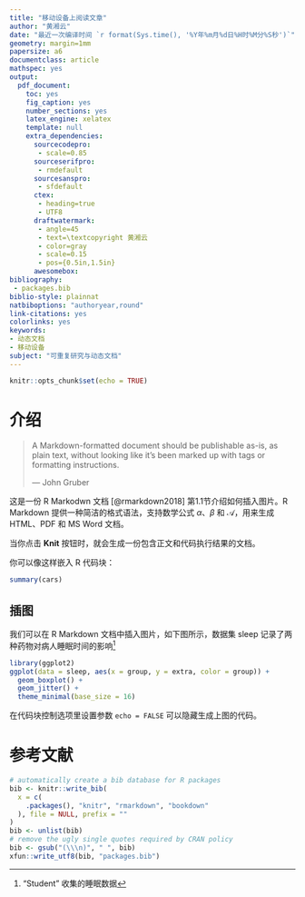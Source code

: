 ```yaml
---
title: "移动设备上阅读文章"
author: "黄湘云"
date: "最近一次编译时间 `r format(Sys.time(), '%Y年%m月%d日%H时%M分%S秒')`"
geometry: margin=1mm
papersize: a6
documentclass: article
mathspec: yes
output: 
  pdf_document: 
    toc: yes
    fig_caption: yes
    number_sections: yes
    latex_engine: xelatex
    template: null
    extra_dependencies:
      sourcecodepro:
       - scale=0.85
      sourceserifpro:
       - rmdefault
      sourcesanspro:
       - sfdefault
      ctex:
       - heading=true
       - UTF8
      draftwatermark:
       - angle=45
       - text=\textcopyright 黄湘云
       - color=gray
       - scale=0.15
       - pos={0.5in,1.5in}
      awesomebox:
bibliography: 
 - packages.bib
biblio-style: plainnat
natbiboptions: "authoryear,round"
link-citations: yes
colorlinks: yes
keywords: 
- 动态文档
- 移动设备
subject: "可重复研究与动态文档"
---
```


```r
knitr::opts_chunk$set(echo = TRUE)
```

# 介绍 {#chap:intro-rmarkdown}

> A Markdown-formatted document should be publishable as-is, as plain text, without looking like it’s been marked up with tags or formatting instructions.  
> 
> --- John Gruber

这是一份 R Markodwn 文档 [@rmarkdown2018] 第1.1节介绍如何插入图片。R Markdown 提供一种简洁的格式语法，支持数学公式 $\alpha$、$\beta$ 和 $\mathcal{A}$，用来生成 HTML、PDF 和 MS Word 文档。

::: {.noteblock data-latex="注意"}
当你点击 **Knit** 按钮时，就会生成一份包含正文和代码执行结果的文档。
:::

你可以像这样嵌入 R 代码块：

```r
summary(cars)
```

## 插图 {#sec:figure}

[^sleep-data]: “Student” 收集的睡眠数据

我们可以在 R Markdown 文档中插入图片，如下图所示，数据集 sleep 记录了两种药物对病人睡眠时间的影响[^sleep-data]

```r
library(ggplot2)
ggplot(data = sleep, aes(x = group, y = extra, color = group)) +
  geom_boxplot() +
  geom_jitter() +
  theme_minimal(base_size = 16)
```

在代码块控制选项里设置参数 `echo = FALSE` 可以隐藏生成上图的代码。

# 参考文献 {#chap:refer}

```r
# automatically create a bib database for R packages
bib <- knitr::write_bib(
  x = c(
    .packages(), "knitr", "rmarkdown", "bookdown"
  ), file = NULL, prefix = ""
)
bib <- unlist(bib)
# remove the ugly single quotes required by CRAN policy
bib <- gsub("(\\\n)", " ", bib)
xfun::write_utf8(bib, "packages.bib")
```
